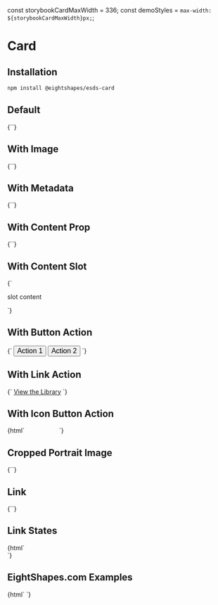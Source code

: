 
const storybookCardMaxWidth = 336;
const demoStyles = `max-width: ${storybookCardMaxWidth}px;`;

<Meta
  title="Card"
  component='esds-card'
/>

# Card
## Installation

```bash
npm install @eightshapes/esds-card
```

## Default
<Preview>
  <Story name="Default">
    {`<esds-card style="${demoStyles}"></esds-card>`}
  </Story>
</Preview>

## With Image
<Preview>
  <Story name="With Image">
    {`<esds-card style="${demoStyles}" img-src="./images/card/color.png"></esds-card>`}
  </Story>
</Preview>

## With Metadata
<Preview>
  <Story name="With Metadata">
    {`<esds-card
        style="${demoStyles}"
        img-src="./images/card/morningstar.png"
        title="Morningstar"
        metadata="Design System"
      ></esds-card>`}
  </Story>
</Preview>

## With Content Prop
<Preview>
  <Story name="With Content Prop">
    {`<esds-card
        style="${demoStyles}"
        img-src="./images/card/rei.png"
        title="Cedar"
        metadata="Design System"
        content="A web-based system for rei.com apps and properties."
      ></esds-card>`}
  </Story>
</Preview>

## With Content Slot
<Preview>
  <Story name="With Content Slot">
    {`<esds-card
        style="${demoStyles}"
        img-src="./images/card/rei.png"
        title="Cedar"
        metadata="Design System"
      >
        <p slot="content">slot content</p>
      </esds-card>`}
  </Story>
</Preview>

## With Button Action
<Preview>
  <Story name="With Button Action">
    {`<esds-card
        style="${demoStyles}"
        img-src="./images/card/usac.png"
        title="USAC"
        metadata="2017"
        content="A system for the Universal Service Administrative Co."
      >
        <button slot="actions" style="margin: 0; font-size: 16px; text-indent: 0; text-shadow: none;">Action 1</button>
        <button slot="actions" style="margin: 0; font-size: 16px; text-indent: 0; text-shadow: none;">Action 2</button>
      </esds-card>`}
  </Story>
</Preview>

## With Link Action
<Preview>
  <Story name="With Link Action">
    {`<esds-card
        style="${demoStyles}"
        img-src="./images/card/morningstar.png"
        title="Morningstar"
        metadata="Design System"
        content="Style, UI components and charts for digital products."
      >
        <a slot="actions" href="#">View the Library</a>
      </esds-card>`}
  </Story>
</Preview>

## With Icon Button Action
<Preview>
  <Story name="With Icon Buttons">
    {html`<esds-card
        style="${demoStyles}"
        img-src="./images/card/morningstar.png"
        title="Morningstar"
        metadata="Design System"
        content="Style, UI components and charts for digital products."
      >
        <button slot="actions" style="padding: 0; margin: 0; background: transparent; line-height: 1; text-indent: 0; font-size: 16px; border: 0; width: 21px;">
          <esds-icon use="${EsdsIconHelp}"></esds-icon>
        </button>
        <button slot="actions" style="padding: 0; margin: 0; background: transparent; line-height: 1; text-indent: 0; font-size: 16px; border: 0; width: 21px;">
          <esds-icon use="${EsdsIconPencil}"></esds-icon>
        </button>
        <button slot="actions" style="padding: 0; margin: 0; background: transparent; line-height: 1; text-indent: 0; font-size: 16px; border: 0; width: 21px;">
          <esds-icon use="${EsdsIconStar}"></esds-icon>
        </button>
      </esds-card>`}
  </Story>
</Preview>

## Cropped Portrait Image
<Preview>
  <Story name="Cropped Portrait Image">
    {`<esds-card
        style="${demoStyles}"
        img-src="./images/card/dollar-portrait.jpg"
        title="One Dollar"
        metadata="Washington"
      ></esds-card>`}
  </Story>
</Preview>

## Link
<Preview>
  <Story name="Link">
    {`<esds-card
        style="${demoStyles}"
        title="Design System Intermediaries"
        metadata="February 2018"
        content="Relating to the distributors, translators, and themers in between"
        img-src="./images/card/medium.png"
        href="#"></esds-card>`}
  </Story>
</Preview>

## Link States
<Preview>
  <Story name="Link States">
    {html`
      <div class="storybook-esds-card-grid">
        <esds-card
            class="storybook-esds-card-state"
            title="Default"
            metadata="February 2018"
            content="Relating to the distributors, translators, and themers in between"
            img-src="./images/card/medium.png"
            href="http://eightshapes.com"></esds-card>
        <esds-card
          class="storybook-esds-card-state storybook-esds-card-state--hover"
          title="Hover"
          metadata="February 2018"
          content="Relating to the distributors, translators, and themers in between"
          img-src="./images/card/medium.png"
          href="http://eightshapes.com"></esds-card>
        <esds-card
          class="storybook-esds-card-state storybook-esds-card-state--focus"
          title="Focus"
          metadata="February 2018"
          content="Relating to the distributors, translators, and themers in between"
          img-src="./images/card/medium.png"
          href="http://eightshapes.com"></esds-card>
        <esds-card
          class="storybook-esds-card-state storybook-esds-card-state--active"
          title="Active"
          metadata="February 2018"
          content="Relating to the distributors, translators, and themers in between"
          img-src="./images/card/medium.png"
          href="http://eightshapes.com"></esds-card>
      </div>`}
  </Story>
</Preview>

## EightShapes.com Examples
<Preview>
  <Story name="EightShapes.com Examples">
    {html`
      <esds-card
          title='Concept Prototype (the "What")'
          content="Capturing the overall design direction, the concept prototype shows the crucial parts of the user experience"></esds-card>`}
  </Story>
</Preview>
